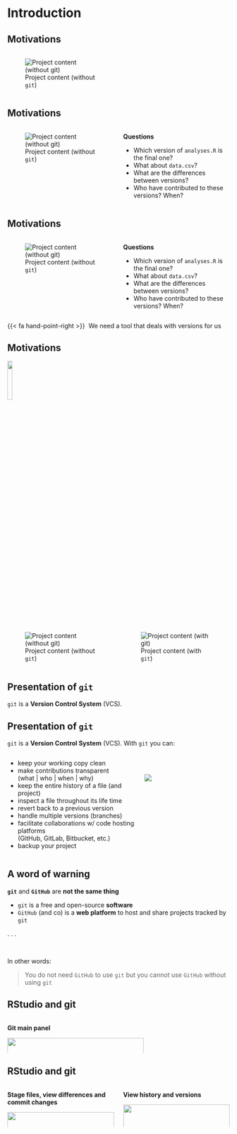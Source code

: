 # Introduction

## Motivations

::::{ .columns }
:::{ .column width="50%" align="left"}
![Project content (without `git`)](img/folder_without_git.png)
:::
:::{ .column width="50%" }
:::
::::


## Motivations

::::{ .columns }
:::{ .column width="50%" align="left"}
![Project content (without `git`)](img/folder_without_git.png)
:::
:::{ .column width="50%" }
**Questions**

- Which version of `analyses.R` is the final one?
- What about `data.csv`?
- What are the differences between versions?
- Who have contributed to these versions? When?
:::
::::


## Motivations

::::{ .columns }
:::{ .column width="50%" align="left"}
![Project content (without `git`)](img/folder_without_git.png)
:::
:::{ .column width="50%" }
**Questions**

- Which version of `analyses.R` is the final one?
- What about `data.csv`?
- What are the differences between versions?
- Who have contributed to these versions? When?
:::
::::


{{< fa hand-point-right >}} &nbsp;We need a tool that deals with versions for us


## Motivations

![](img/git-logo-long.png){width=15% fig-align="center"}

::::{ .columns }
:::{ .column width="50%" align="left"}
![Project content (without `git`)](img/folder_without_git.png)
:::
:::{ .column width="50%" align="left"}
![Project content (with `git`)](img/folder_with_git.png)
:::
::::


## Presentation of `git`

`git` is a **Version Control System** (VCS).


## Presentation of `git`

`git` is a **Version Control System** (VCS). With `git` you can:

::::{ .columns }
:::{ .column width="60%" align="left"}
- keep your working copy clean
- make contributions transparent
<br/>(what | who | when | why)
- keep the entire history of a file (and project)
- inspect a file throughout its life time
- revert back to a previous version
- handle multiple versions (branches)
- facilitate collaborations w/ code hosting platforms
<br>(GitHub, GitLab, Bitbucket, etc.)
- backup your project
:::
:::{ .column width="40%"}
<br/>
<br/>
![](img/git-logo-long.png)
:::
::::


## A word of warning


**`git`** and **`GitHub`** are **not the same thing**

- `git` is a free and open-source **software**
- `GitHub` (and co) is a **web platform** to host and share projects tracked by `git`


. . . 

<br>

In other words:

> You do not need `GitHub` to use `git` but you cannot use `GitHub` without using `git`



## RStudio and git

::::{ .columns }
:::{ .column width="100%"}
**Git main panel**

![](img/git-rstudio.png){width=80%}
:::
:::{ .column width="0%"}
:::
::::


## RStudio and git


::::{ .columns }
:::{ .column width="50%"}
**Stage files, view differences and commit changes**

![](img/rstudio-change.png){width=100%}
:::
:::{ .column width="50%"}
**View history and versions**

![](img/rstudio-history.png){width=100%}
:::
::::


